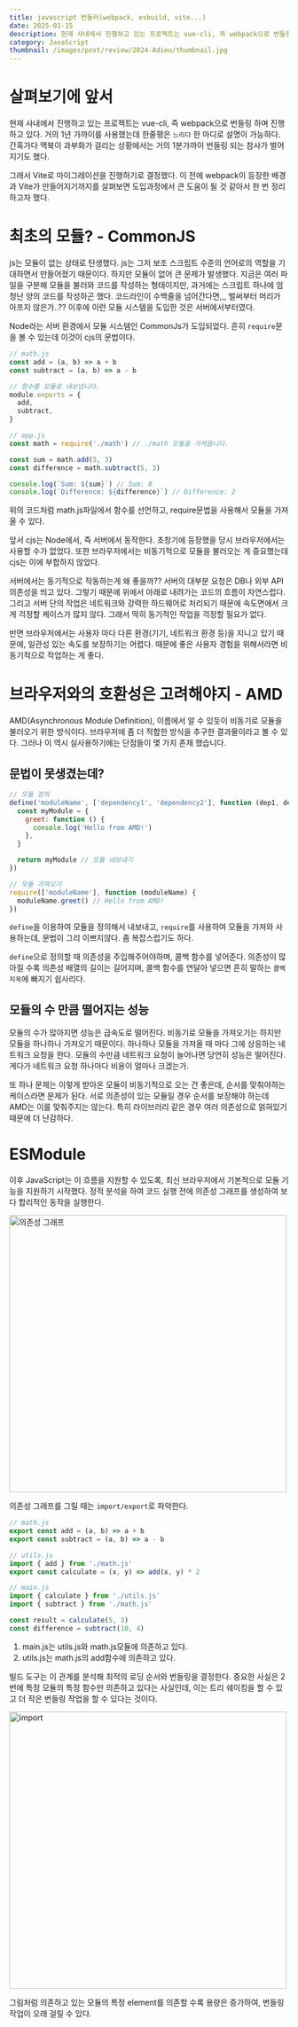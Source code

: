 ```yaml
---
title: javascript 번들러(webpack, esbuild, vite...)
date: 2025-01-15
description: 현재 사내에서 진행하고 있는 프로젝트는 vue-cli, 즉 webpack으로 번들링 하며 진행하고 있다. 거의 1년 가까이를 사용했는데 한줄평은 `느리다` 한 마디로 설명이 가능하다. 간혹가다 맥북이 과부화가 걸리는 상황에서는 거의 1분가까이 번들링 되는 참사가 벌어지기도 했다.
category: JavaScript
thumbnail: /images/post/review/2024-Adieu/thumbnail.jpg
---
```


# 살펴보기에 앞서

현재 사내에서 진행하고 있는 프로젝트는 vue-cli, 즉 webpack으로 번들링 하며 진행하고 있다. 거의 1년 가까이를 사용했는데 한줄평은 `느리다` 한 마디로 설명이 가능하다. 간혹가다 맥북이 과부화가 걸리는 상황에서는 거의 1분가까이 번들링 되는 참사가 벌어지기도 했다.

그래서 Vite로 마이그레이션을 진행하기로 결정했다. 이 전에 webpack이 등장한 배경과 Vite가 만들어지기까지를 살펴보면 도입과정에서 큰 도움이 될 것 같아서 한 번 정리하고자 했다.

# 최초의 모듈? - CommonJS

js는 모듈이 없는 상태로 탄생했다. js는 그저 보조 스크립트 수준의 언어로의 역할을 기대하면서 만들어졌기 때문이다. 하지만 모듈이 없어 큰 문제가 발생했다. 지금은 여러 파일을 구분해 모듈을 불러와 코드를 작성하는 형태이지만, 과거에는 스크립트 하나에 엄청난 양의 코드를 작성하곤 했다. 코드라인이 수백줄을 넘어간다면,,, 벌써부터 머리가 아프지 않은가..??
이후에 이런 모듈 시스템을 도입한 것은 서버에서부터였다.

Node라는 서버 환경에서 모듈 시스템인 CommonJs가 도입되었다. 흔히 `require`문을 볼 수 있는데 이것이 cjs의 문법이다.

```javascript
// math.js
const add = (a, b) => a + b
const subtract = (a, b) => a - b

// 함수를 모듈로 내보냅니다.
module.exports = {
  add,
  subtract,
}
```

```javascript
// app.js
const math = require('./math') // ./math 모듈을 가져옵니다.

const sum = math.add(5, 3)
const difference = math.subtract(5, 3)

console.log(`Sum: ${sum}`) // Sum: 8
console.log(`Difference: ${difference}`) // Difference: 2
```

위의 코드처럼 math.js파일에서 함수를 선언하고, require문법을 사용해서 모듈을 가져올 수 있다.

앞서 cjs는 Node에서, 즉 서버에서 동작한다. 초창기에 등장했을 당시 브라우저에서는 사용할 수가 없었다. 또한 브라우저에서는 비동기적으로 모듈을 불러오는 게 중요했는데 cjs는 이에 부합하지 않았다.

<Callout status='success'>
서버에서는 동기적으로 작동하는게 왜 좋을까??
서버의 대부분 요청은 DB나 외부 API의존성을 띄고 있다. 그렇기 때문에 위에서 아래로 내려가는 코드의 흐름이 자연스럽다. 그리고 서버 단의 작업은 네트워크와 강력한 하드웨어로 처리되기 때문에 속도면에서 크게 걱정할 케이스가 많지 않다. 그래서 딱히 동기적인 작업을 걱정할 필요가 없다.

반면 브라우저에서는 사용자 마다 다른 환경(기기, 네트워크 환경 등)을 지니고 있기 때문에, 일관성 있는 속도를 보장하기는 어렵다. 때문에 좋은 사용자 경험을 위해서라면 비동기적으로 작업하는 게 좋다.
</Callout>

# 브라우저와의 호환성은 고려해야지 - AMD

AMD(Asynchronous Module Definition), 이름에서 알 수 있듯이 비동기로 모듈을 불러오기 위한 방식이다. 브라우저에 좀 더 적합한 방식을 추구한 결과물이라고 볼 수 있다. 그러나 이 역시 실사용하기에는 단점들이 몇 가지 존재 했습니다.

## 문법이 못생겼는데?

```javascript
// 모듈 정의
define('moduleName', ['dependency1', 'dependency2'], function (dep1, dep2) {
  const myModule = {
    greet: function () {
      console.log('Hello from AMD!')
    },
  }

  return myModule // 모듈 내보내기
})

// 모듈 가져오기
require(['moduleName'], function (moduleName) {
  moduleName.greet() // Hello from AMD!
})
```

`define`을 이용하여 모듈을 정의해서 내보내고, `require`를 사용하여 모듈을 가져와 사용하는데, 문법이 그리 이쁘지않다. 좀 복잡스럽기도 하다.

`define`으로 정의할 때 의존성을 주입해주어야하며, 콜백 함수를 넣어준다. 의존성이 많아질 수록 의존성 배열의 길이는 길어지며, 콜백 함수를 연달아 넣으면 흔히 말하는 `콜백 지옥`에 빠지기 쉽사리다.

## 모듈의 수 만큼 떨어지는 성능

모듈의 수가 많아지면 성능은 급속도로 떨어진다. 비동기로 모듈을 가져오기는 하지만 모듈을 하나하나 가져오기 때문이다. 하나하나 모듈을 가져올 때 마다 그에 상응하는 네트워크 요청을 한다. 모듈의 수만큼 네트워크 요청이 늘어나면 당연히 성능은 떨어진다. 게다가 네트워크 요청 하나마다 비용이 얼마나 크겠는가.

또 하나 문제는 이렇게 받아온 모듈이 비동기적으로 오는 건 좋은데, 순서를 맞춰야하는 케이스라면 문제가 된다. 서로 의존성이 있는 모듈일 경우 순서를 보장해야 하는데 AMD는 이를 맞춰주지는 않는다. 특히 라이브러리 같은 경우 여러 의존성으로 얽혀있기 때문에 더 난감하다.

# ESModule

이후 JavaScript는 이 흐름을 지원할 수 있도록, 최신 브라우저에서 기본적으로 모듈 기능을 지원하기 시작했다. 정적 분석을 하여 코드 실행 전에 의존성 그래프를 생성하여 보다 합리적인 동작을 실행한다.

<Image src="/images/post/javascript/bundler/dependency-graph.webp"
  objectFit="contain"
  fill
  alt="의존성 그래프"
  height="500px"
/>

의존성 그래프를 그릴 때는 `import/export`로 파악한다.

```javascript
// math.js
export const add = (a, b) => a + b
export const subtract = (a, b) => a - b

// utils.js
import { add } from './math.js'
export const calculate = (x, y) => add(x, y) * 2

// main.js
import { calculate } from './utils.js'
import { subtract } from './math.js'

const result = calculate(5, 3)
const difference = subtract(10, 4)
```

1. main.js는 utils.js와 math.js모듈에 의존하고 있다.
2. utils.js는 math.js의 add함수에 의존하고 있다.

빌드 도구는 이 관계를 분석해 최적의 로딩 순서와 번들링을 결정한다. 중요한 사실은 2번에 특정 모듈의 특정 함수만 의존하고 있다는 사실인데, 이는 트리 쉐이킹을 할 수 있고 더 작은 번들링 작업을 할 수 있다는 것이다.

<Image src="/images/post/javascript/bundler/dependency.png"
  objectFit="contain"
  fill
  alt="import"
  height="500px"
/>

그림처럼 의존하고 있는 모듈의 특정 element를 의존할 수록 용량은 증가하여, 번들링 작업이 오래 걸릴 수 있다.
